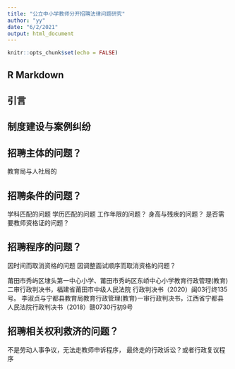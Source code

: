 ```yaml
---
title: "公立中小学教师分开招聘法律问题研究"
author: "yy"
date: "6/2/2021"
output: html_document
---
```


```r
knitr::opts_chunk$set(echo = FALSE)
```

## R Markdown

## 引言

## 制度建设与案例纠纷

## 招聘主体的问题？
教育局与人社局的

## 招聘条件的问题？
学科匹配的问题
学历匹配的问题
工作年限的问题？
身高与残疾的问题？
是否需要教师资格证的问题？

## 招聘程序的问题？
因时间而取消资格的问题
因调整面试顺序而取消资格的问题？

莆田市秀屿区埭头第一中心小学、莆田市秀屿区东峤中心小学教育行政管理(教育)二审行政判决书，福建省莆田市中级人民法院
行政判决书（2020）闽03行终135号。
李淑贞与宁都县教育局教育行政管理(教育)一审行政判决书，江西省宁都县人民法院行政判决书（2018）赣0730行初9号


## 招聘相关权利救济的问题？

不是劳动人事争议，无法走教师申诉程序，
最终走的行政诉讼？或者行政复议程序




